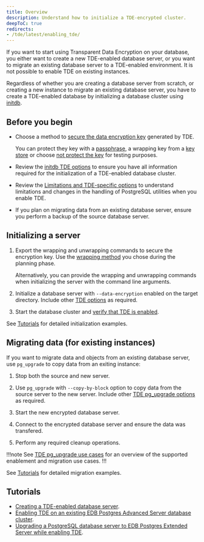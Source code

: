 ```yaml
---
title: Overview
description: Understand how to initialize a TDE-encrypted cluster.
deepToC: true
redirects:
- /tde/latest/enabling_tde/
---
```


If you want to start using Transparent Data Encryption on your database, you either want to create a new TDE-enabled database server, or you want to migrate an existing database server to a TDE-enabled environment. It is not possible to enable TDE on existing instances. 

Regardless of whether you are creating a database server from scratch, or creating a new instance to migrate an existing database server, you have to create a TDE-enabled database by initializing a database cluster using [initdb](https://www.postgresql.org/docs/15/app-initdb.html). 

## Before you begin

-   Choose a method to [secure the data encryption key](secure_key) generated by TDE.
    
    You can protect they key with a [passphrase](./secure_key/passphrase/), a wrapping key from a [key store](secure_key/key_store/) or choose [not protect the key](secure_key/disabling_key/) for testing purposes. 

-   Review the [initdb TDE options](./initdb_tde_options/) to ensure you have all information required for the initialization of a TDE-enabled database cluster.

-   Review the [Limitations and TDE-specific options](./limitations/) to understand limitations and changes in the handling of PostgreSQL utilities when you enable TDE.

-   If you plan on migrating data from an existing database server, ensure you perform a backup of the source database server.

## Initializing a server

1.  Export the wrapping and unwrapping commands to secure the encryption key. Use the [wrapping method](secure_key) you chose during the planning phase. 

    Alternatively, you can provide the wrapping and unwrapping commands when initializing the server with the command line arguments.

1.  Initialize a database server with `--data-encryption` enabled on the target directory. Include other [TDE options](initdb_tde_options) as required.

1.  Start the database cluster and [verify that TDE is enabled](./enabling/verifying_tde/).

See [Tutorials](#tutorials) for detailed initialization examples.

## Migrating data (for existing instances)

If you want to migrate data and objects from an existing database server, use `pg_upgrade` to copy data from an exiting instance:

1.  Stop both the source and new server.

1.  Use `pg_upgrade` with `--copy-by-block` option to copy data from the source server to the new server. Include other [TDE pg_upgrade options](pg_upgrade_arguments) as required.

1.  Start the new encrypted database server.

1.  Connect to the encrypted database server and ensure the data was transfered.

1.  Perform any required cleanup operations.

!!!note 
See [TDE pg_upgrade use cases](upgrading) for an overview of the supported enablement and migration use cases.
!!!

See [Tutorials](#tutorials) for detailed migration examples.

## Tutorials 

* [Creating a TDE-enabled database server](enabling/enabling_tde/).
* [Enabling TDE on an existing EDB Postgres Advanced Server database cluster](enabling/enabling_tde_epas/).
* [Upgrading a PostgreSQL database server to EDB Postgres Extended Server while enabling TDE](enabling/postgres_to_extended/).



